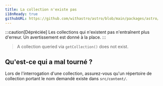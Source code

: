 ```yaml
---
title: La collection n'existe pas
i18nReady: true
githubURL: https://github.com/withastro/astro/blob/main/packages/astro/src/core/errors/errors-data.ts
---
```


:::caution[Dépréciée]
Les collections qui n'existent pas n'entraînent plus d'erreur. Un avertissement est donné à la place.
:::

> A collection queried via `getCollection()` does not exist.

## Qu'est-ce qui a mal tourné ?
Lors de l'interrogation d'une collection, assurez-vous qu'un répertoire de collection portant le nom demandé existe dans `src/content/`.
